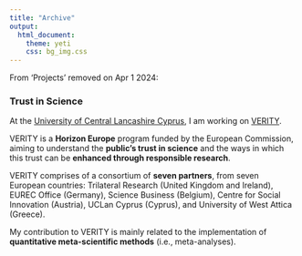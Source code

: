 ```yaml
---
title: "Archive"
output:
  html_document:
    theme: yeti
    css: bg_img.css
---
```


From 'Projects' removed on Apr 1 2024:

### Trust in Science
At the [University of Central Lancashire Cyprus](https://www.uclancyprus.ac.cy), I am working on [VERITY](https://www.uclancyprus.ac.cy/enarktiria-synantisi-toy-neoy-ereyni/).

VERITY is a **Horizon Europe** program funded by the European Commission, aiming to understand the **public’s trust in science** and the ways in which this trust can be **enhanced through responsible research**.

VERITY comprises of a consortium of **seven partners**, from seven European countries: Trilateral Research (United Kingdom and Ireland), EUREC Office (Germany), Science Business (Belgium), Centre for Social Innovation (Austria), UCLan Cyprus (Cyprus), and University of West Attica (Greece).

My contribution to VERITY is mainly related to the implementation of **quantitative meta-scientific methods** (i.e., meta-analyses).

